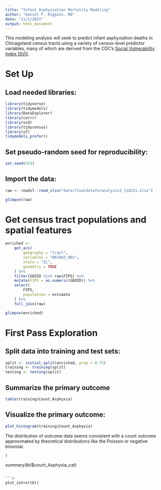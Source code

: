 ```yaml
---
title: "Infant Asphyxiation Mortality Modeling"
author: "Daniel P. Riggins, MD"
date: "11/1/2021"
output: html_document
---
```


This modeling analysis will seek to predict infant asphyxiation deaths in Chicagoland census tracts using a variety of census-level predictor variables, many of which are derived from the CDC's [Social Vulnerability Index (SVI)](https://seandavi.github.io/sars2pack/reference/cdc_social_vulnerability_index.html).

# Set Up

## Load needed libraries:

```r
library(tidyverse)
library(tidymodels)
library(DataExplorer)
library(corrr)
library(vcd)
library(tidycensus)
library(sf)
tidymodels_prefer()
```

## Set pseudo-random seed for reproducibility:

```r
set.seed(324)
```

## Import the data:

```r
raw <- readxl::read_xlsx("data/finaldataforanalysis3_110221.xlsx")

glimpse(raw)
```

# Get census tract populations and spatial features

```r
enriched <-
    get_acs(
        geography = "tract",
        variables = "B01003_001",
        state = "IL",
        geometry = TRUE
    ) %>%
    filter(GEOID %in% raw$FIPS) %>%
    mutate(FIPS = as.numeric(GEOID)) %>%
    select(
        FIPS,
        population = estimate
    ) %>%
    full_join(raw)

glimpse(enriched)
```

# First Pass Exploration

## Split data into training and test sets:

```r
split <- initial_split(enriched, prop = 0.75)
training <- training(split)
testing <- testing(split)
```


## Summarize the primary outcome

```r
table(training$Count_Asphyxia)
```
## Visualize the primary outcome:

```r
plot_histogram(training$Count_Asphyxia)
```

The distribution of outcome data seems consistent with a count outcome approximated by theoretical distributions like the Poisson or negative binomial.

    )

summary(tbl$count_Asphyxia_cat)
```

```r
plot_intro(tbl)
```


